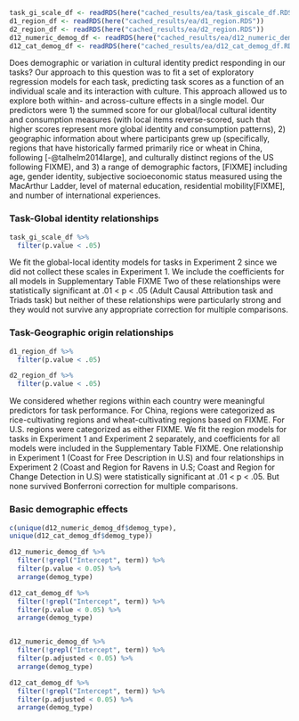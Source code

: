
```r
task_gi_scale_df <- readRDS(here("cached_results/ea/task_giscale_df.RDS"))
d1_region_df <- readRDS(here("cached_results/ea/d1_region.RDS"))
d2_region_df <- readRDS(here("cached_results/ea/d2_region.RDS"))
d12_numeric_demog_df <- readRDS(here("cached_results/ea/d12_numeric_demog_df.RDS"))
d12_cat_demog_df <- readRDS(here("cached_results/ea/d12_cat_demog_df.RDS"))
```

Does demographic or variation in cultural identity predict responding in our tasks? Our approach to this question was to fit a set of exploratory regression models for each task, predicting task scores as a function of an individual scale and its interaction with culture. This approach allowed us to explore both within- and across-culture effects in a single model. Our predictors were 1) the summed score for our global/local cultural identity and consumption measures (with local items reverse-scored, such that higher scores represent more global identity and consumption patterns), 2) geographic information about where participants grew up (specifically, regions that have historically farmed primarily rice or wheat in China, following [-@talhelm2014large], and culturally distinct regions of the US following FIXME), and 3) a range of demographic factors, [FIXME] including age, gender identity, subjective socioeconomic status measured using the MacArthur Ladder, level of maternal education, residential mobility[FIXME], and number of international experiences. 

### Task-Global identity relationships 

```r
task_gi_scale_df %>% 
  filter(p.value < .05)
```

We fit the global-local identity models for tasks in Experiment 2 since we did not collect these scales in Experiment 1. We include the coefficients for all models in Supplementary Table FIXME Two of these relationships were statistically significant at .01 < p < .05 (Adult Causal Attribution task and Triads task) but neither of these relationships were particularly strong and they would not survive any appropriate correction for multiple comparisons. 

### Task-Geographic origin relationships 

```r
d1_region_df %>% 
  filter(p.value < .05)

d2_region_df %>% 
  filter(p.value < .05)
```

We considered whether regions within each country were meaningful predictors for task performance. For China, regions were categorized as rice-cultivating regions and wheat-cultivating regions based on FIXME. For U.S. regions were categorized as either FIXME. We fit the region models for tasks in Experiment 1 and Experiment 2 separately, and coefficients for all models were included in the Supplementary Table FIXME. One relationship in Experiment 1 (Coast for Free Description in U.S) and four relationships in Experiment 2 (Coast and Region for Ravens in U.S; Coast and Region for Change Detection in U.S) were statistically significant at  .01 < p < .05. But none survived Bonferroni correction for multiple comparisons. 

### Basic demographic effects

```r
c(unique(d12_numeric_demog_df$demog_type),
unique(d12_cat_demog_df$demog_type))

d12_numeric_demog_df %>% 
  filter(!grepl("Intercept", term)) %>% 
  filter(p.value < 0.05) %>% 
  arrange(demog_type)

d12_cat_demog_df %>% 
  filter(!grepl("Intercept", term)) %>% 
  filter(p.value < 0.05) %>% 
  arrange(demog_type)


d12_numeric_demog_df %>% 
  filter(!grepl("Intercept", term)) %>% 
  filter(p.adjusted < 0.05) %>% 
  arrange(demog_type)

d12_cat_demog_df %>% 
  filter(!grepl("Intercept", term)) %>% 
  filter(p.adjusted < 0.05) %>% 
  arrange(demog_type)
```





